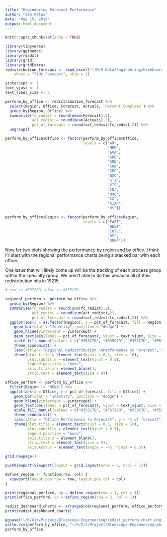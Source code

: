 ```yaml
---
title: "Engineering Forecast Performance"
author: "Jim Felps"
date: "May 15, 2019"
output: html_document
---
```


```r
knitr::opts_chunk$set(echo = TRUE)
```

```r
library(tidyverse)
library(ggthemes)
library(readxl)
library(grid)
library(gridExtra)
redistribution_forecast <- read_excel("~/R/R Data/Engineering/Dashboards/redistribution_forecast.xlsx", 
    sheet = "Tidy Forecast", skip = 1)

yintercept <- 1
text_vjust <- 1
text_label_size <- 5
```

```r
perform_by_office <- redistribution_forecast %>%
  select(Region, Office, Forecast, Actuals, `Percent Complete`) %>%
  group_by(Region, Office) %>%
  summarise(fc_redist = round(mean(Forecast),2),
            act_redist = round(mean(Actuals),2),
            pct_of_forecast = round(act_redist/fc_redist,2)) %>%
  ungroup()

perform_by_office$Office <- factor(perform_by_office$Office,
                                   levels = c("AR",
                                              "MEM",
                                              "EVA",
                                              "GBO",
                                              "ANN",
                                              "KAN",
                                              "SPC",
                                              "BSC",
                                              "STJ",
                                              "VIS",
                                              "IN",
                                              "MXC",
                                              "CX",
                                              "XIAN",
                                              "OS"))

perform_by_office$Region <- factor(perform_by_office$Region,
                                   levels = c("EAST",
                                              "WEST",
                                              "INTL",
                                              "OS",
                                              "BBNA"))


```



Now for two plots showing the performance by region and by office. I think I'll start with the regional performance charts being a stacked bar with each office.

One issue that will likely come up will be the tracking of each process group within the specialty group. We aren't able to do this because all of their redistribution hits in 19215.

```r
# red is #F67280, blue is #355C7D 

regional_perform <- perform_by_office %>%
  group_by(Region) %>%
  summarise(fc_redist = round(sum(fc_redist),2),
            act_redist = round(sum(act_redist),2),
            pct_of_forecast = round(act_redist/fc_redist,2)) %>%
  ggplot(aes(x = as.factor(Region), y = pct_of_forecast, fill = Region)) +
    geom_bar(stat = "Identity", position = "dodge") +
    geom_hline(yintercept = yintercept) +
    geom_text(aes(label = pct_of_forecast), vjust = text_vjust, size = text_label_size) +
    scale_fill_manual(values = c("#355C7D", "#355C7D", "#355C7D", "#F67280", "#355C7D")) +
    theme_economist() +
    labs(title = "Regional Redistribution \nPerformance to Forecast", y = "% of forecast", subtitle = "vs % of workdays imported") +
    theme(plot.title = element_text(hjust = 0.5, size = 16),
          plot.subtitle = element_text(hjust = 0.5),
          legend.position = "none",
          axis.title.x = element_blank(),
          strip.text = element_text(size = 9))

office_perform <- perform_by_office %>%
  filter(Region != "BBNA") %>%
  ggplot(aes(x = Office, y = pct_of_forecast, fill = Office)) +
    geom_bar(stat = "Identity", position = "dodge") +
    geom_hline(yintercept = yintercept) +
    geom_text(aes(label = pct_of_forecast), vjust = text_vjust, size = text_label_size) +
    scale_fill_manual(values = c("#355C7D", "#F67280", "#355C7D", "#355C7D", "#355C7D", "#355C7D", "#355C7D", "#F67280", "#F67280", "#355C7D", "#355C7D", "#355C7D", "#F67280", "#355C7D", "#F67280")) +
    theme_economist() +
    labs(title = "Office Performance to Forecast", y = "% of forecast") +
    theme(plot.title = element_text(hjust = 0.5, size = 16),
          plot.subtitle = element_text(hjust = 0.5),
          legend.position = "none",
          axis.title.x = element_blank(),
          strip.text = element_text(size = 9),
          axis.text.x = element_text(angle = -45, hjust = 0.5))

grid.newpage()

pushViewport(viewport(layout = grid.layout(nrow = 2, ncol = 1)))

define_region <- function(row, col) {
  viewport(layout.pos.row = row, layout.pos.col = col)
}

print(regional_perform, vp = define_region(row = 1, col = 1))
print(office_perform, vp = define_region(row = 2, col = 1))

redist_dashboard_charts <- arrangeGrob(regional_perform, office_perform, nrow = 2)
print(redist_dashboard_charts)

ggsave("~/R/Git/Project/Bluescope-Engineering/redist_perform_chart.png", redist_dashboard_charts, width = 16, height = 9, dpi = 320)
write.csv(perform_by_office, "~/R/Git/Project/Bluescope-Engineering/perform_by_office.csv")
perform_by_office
```

